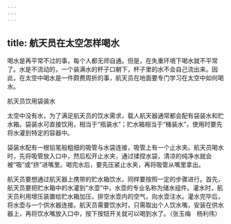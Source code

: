 ```yaml
---
---
---
```

title: 航天员在太空怎样喝水
---




喝水是再平常不过的事，每个人都无师自通。但是，在失重环境下喝水就不平常了。水是不流动的，一个装满水的杯子口朝下，杯子里的水不会自己流出来。因此，在太空中喝水是一件颇费周折的事，航天员在地面要专门学习在太空中如何喝水。

航天员饮用袋装水



太空中没有水，为了满足航天员的饮水需求，载人航天器通常都会配有袋装水和贮水箱。袋装水可直接饮用，相当于“瓶装水”；贮水箱相当于“桶装水”，使用时要先将水灌到特定的容器中。

袋装水配有一根铅笔般粗细的吸管与水袋连接，吸管上有一个止水夹。航天员喝水时，先将吸管放入口中，然后松开止水夹，通过揉捏水袋，清凉的纯净水就会被“吸”或“挤”进嘴里。喝完水后，要先压紧止水夹，再将吸管从嘴里拿出。

航天员要想通过航天器上携带的贮水箱饮水，同样要按照一定的步骤进行。首先，航天员要把贮水箱中的水灌到“水壶”中，水壶的专业名称为储水组件。灌水时，航天员利用增压装置给贮水箱加压，排空水壶内的空气，向水壶注水。灌水完毕后，将水壶与一个供水器连接。航天员需要饮水时，只需取出个人饮水嘴，安装在供水器上，再将饮水嘴放入口中，按下按钮开关就可以喝到水了。（张玉梅　杨利伟）
